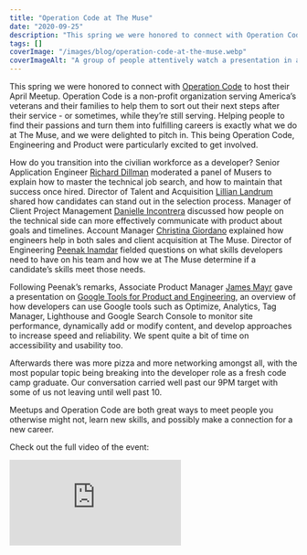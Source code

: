```yaml
---
title: "Operation Code at The Muse"
date: "2020-09-25"
description: "This spring we were honored to connect with Operation Code to host their April Meetup. Operation Code..."
tags: []
coverImage: "/images/blog/operation-code-at-the-muse.webp"
coverImageAlt: "A group of people attentively watch a presentation in a modern, well-lit room with industrial pendant lights, a kitchen area, and a mounted TV screen. The atmosphere is engaged and focused."
---
```


This spring we were honored to connect with [Operation Code](https://operationcode.org/) to host their April Meetup. Operation Code is a non-profit organization serving America’s veterans and their families to help them to sort out their next steps after their service - or sometimes, while they’re still serving. Helping people to find their passions and turn them into fulfilling careers is exactly what we do at The Muse, and we were delighted to pitch in. This being Operation Code, Engineering and Product were particularly excited to get involved.

How do you transition into the civilian workforce as a developer? Senior Application Engineer [Richard Dillman](https://www.linkedin.com/in/richarddillman/) moderated a panel of Musers to explain how to master the technical job search, and how to maintain that success once hired. Director of Talent and Acquisition [Lillian Landrum](https://www.linkedin.com/in/lillianlandrum/) shared how candidates can stand out in the selection process. Manager of Client Project Management [Danielle Incontrera](https://www.linkedin.com/in/danielle-incontrera-diflorio-62ab1445/) discussed how people on the technical side can more effectively communicate with product about goals and timelines. Account Manager [Christina Giordano](https://www.linkedin.com/in/giordanochristina/) explained how engineers help in both sales and client acquisition at The Muse.
Director of Engineering [Peenak Inamdar](https://www.linkedin.com/in/peenakinamdar/) fielded questions on what skills developers need to have on his team and how we at The Muse determine if a candidate’s skills meet those needs.

Following Peenak’s remarks, Associate Product Manager [James Mayr](https://www.linkedin.com/in/jamesbmayr/) gave a presentation on [Google Tools for Product and Engineering](https://docs.google.com/presentation/d/1IJx9REna-iJaYgezXwxI0pQBtkG79EWVrJZwrRy3_Fk), an overview of how developers can use Google tools such as Optimize, Analytics, Tag Manager, Lighthouse and Google Search Console to monitor site performance, dynamically add or modify content, and develop approaches to increase speed and reliability. We spent quite a bit of time on accessibility and usability too.

Afterwards there was more pizza and more networking amongst all, with the most popular topic being breaking into the developer role as a fresh code camp graduate. Our conversation carried well past our 9PM target with some of us not leaving until well past 10.

Meetups and Operation Code are both great ways to meet people you otherwise might not, learn new skills, and possibly make a connection for a new career.

Check out the full video of the event:

<div style={{ position: 'relative', paddingBottom: '56.25%', height: 0, overflow: 'hidden', maxWidth: '100%', marginTop: '1rem' }}>
  <iframe
    src="https://www.youtube.com/embed/zcSWBPCHqk0"
    style={{ position: 'absolute', top: 0, left: 0, width: '100%', height: '100%' }}
    frameBorder="0"
    allow="accelerometer; autoplay; clipboard-write; encrypted-media; gyroscope; picture-in-picture"
    allowFullScreen
  />
</div>


